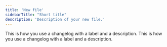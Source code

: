 ```yaml
---
title: 'New file'
sidebarTitle: "Short title"
description: 'Description of your new file.'
---
```


<Update label="2024-10-12" description="v0.1.1">
  This is how you use a changelog with a label 
  and a description.
</Update>
<Update label="2024-10-11" description="v0.1.0">
  This is how you use a changelog with a label 
  and a description.
</Update>